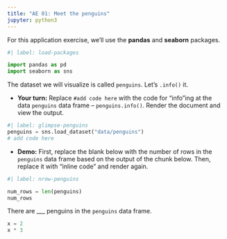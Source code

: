 ```yaml
---
title: "AE 01: Meet the penguins"
jupyter: python3
---
```


For this application exercise, we'll use the **pandas** and **seaborn** packages.

```python
#| label: load-packages

import pandas as pd
import seaborn as sns
```

The dataset we will visualize is called `penguins`.
Let's `.info()` it.

-   **Your turn:** Replace `#add code here` with the code for "info"ing at the data `penguins` data frame – `penguins.info()`. Render the document and view the output.

```python
#| label: glimpse-penguins
penguins = sns.load_dataset("data/penguins")
# add code here
```

-   **Demo:** First, replace the blank below with the number of rows in the `penguins` data frame based on the output of the chunk below. Then, replace it with "inline code" and render again.

```python
#| label: nrow-penguins

num_rows = len(penguins)
num_rows
```

There are \_\_\_ penguins in the `penguins` data frame.

```python
x = 2
x * 3
```

